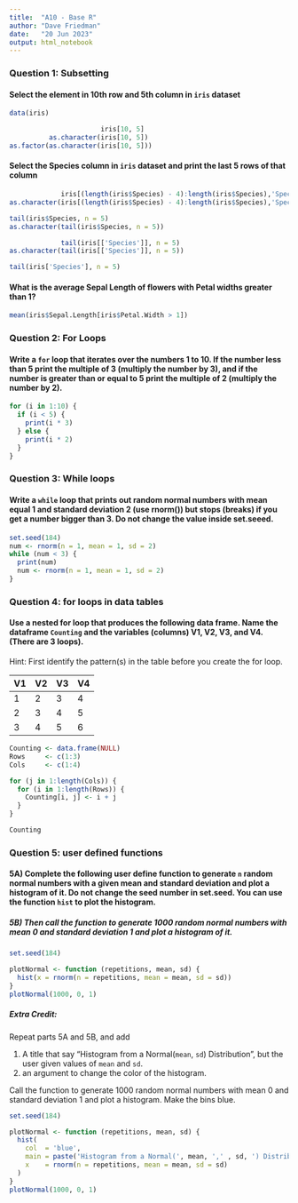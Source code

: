```yaml
---
title:  "A10 - Base R"
author: "Dave Friedman"
date:   "20 Jun 2023"
output: html_notebook
---
```


### Question 1: Subsetting

#### Select the element in 10th row and 5th column in `iris` dataset

```r
data(iris)

                       iris[10, 5]
          as.character(iris[10, 5])
as.factor(as.character(iris[10, 5]))
```

#### Select the Species column in `iris` dataset and print the last 5 rows of that column
```r
             iris[(length(iris$Species) - 4):length(iris$Species),'Species']
as.character(iris[(length(iris$Species) - 4):length(iris$Species),'Species'])

tail(iris$Species, n = 5)
as.character(tail(iris$Species, n = 5))

             tail(iris[['Species']], n = 5)
as.character(tail(iris[['Species']], n = 5))

tail(iris['Species'], n = 5)
```

#### What is the average Sepal Length of flowers with Petal widths greater than 1? 

```r
mean(iris$Sepal.Length[iris$Petal.Width > 1])
```

### Question 2: For Loops

#### Write a `for` loop that iterates over the numbers 1 to 10. If the number less than 5 print the multiple of 3 (multiply the number by 3), and if the number is greater than or equal to 5 print the multiple of 2 (multiply the number by 2). 

```r
for (i in 1:10) {
  if (i < 5) {
    print(i * 3)
  } else {
    print(i * 2)
  }
}
```

### Question 3: While loops

#### Write a `while` loop that prints out random normal numbers with mean equal 1 and standard deviation 2 (use rnorm()) but stops (breaks) if you get a number bigger than 3. Do not change the value inside set.seeed.
```r
set.seed(184)
num <- rnorm(n = 1, mean = 1, sd = 2)
while (num < 3) {
  print(num)
  num <- rnorm(n = 1, mean = 1, sd = 2)
}
```

### Question 4: for loops in data tables

#### Use a nested for loop that produces the following data frame. Name the dataframe  `Counting` and the variables (columns)  V1, V2, V3, and V4.  (There are 3 loops). 

Hint: First identify the pattern(s) in the table before you create the for loop.

| V1 | V2 | V3 | V4 |  
|:-- |:-- |:-- |:-- |
| 1 | 2 | 3 | 4 |  
| 2 | 3 | 4 | 5 |  
| 3 | 4 | 5 | 6 |  

```r
Counting <- data.frame(NULL)
Rows     <- c(1:3)
Cols     <- c(1:4)

for (j in 1:length(Cols)) {
  for (i in 1:length(Rows)) {
    Counting[i, j] <- i + j 
  }
}

Counting
```

### Question 5: user defined functions

#### 5A) Complete the following user define function to generate `n` random normal numbers with a given mean and standard deviation and plot a histogram of it. Do not change  the seed number in set.seed. You can use the function `hist` to plot the histogram.  

##### 5B) Then call the function to generate 1000 random normal numbers with mean 0 and standard deviation 1 and plot a histogram of it.

```r
set.seed(184)

plotNormal <- function (repetitions, mean, sd) {
  hist(x = rnorm(n = repetitions, mean = mean, sd = sd))
}
plotNormal(1000, 0, 1)
```

##### Extra Credit: 

Repeat parts 5A and 5B, and add 

1. A title that say "Histogram from a Normal(`mean`, `sd`) Distribution", but the user given values of `mean` and `sd`.
2. an argument to change the color of the histogram.  

Call the function to generate 1000 random normal numbers with mean 0 and standard deviation 1 and plot a histogram. Make the bins blue.

```r
set.seed(184)

plotNormal <- function (repetitions, mean, sd) {
  hist(
    col  = 'blue',
    main = paste('Histogram from a Normal(', mean, ',' , sd, ') Distribution'),
    x    = rnorm(n = repetitions, mean = mean, sd = sd)
  )
}
plotNormal(1000, 0, 1)
```
